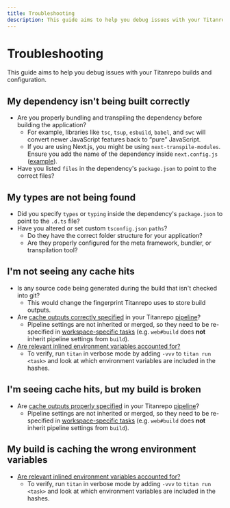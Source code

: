 ```yaml
---
title: Troubleshooting
description: This guide aims to help you debug issues with your Titanrepo builds and configuration.
---
```


# Troubleshooting

This guide aims to help you debug issues with your Titanrepo builds and configuration.

## My dependency isn't being built correctly

- Are you properly bundling and transpiling the dependency before building the application?
  - For example, libraries like `tsc`, `tsup`, `esbuild`, `babel`, and `swc` will convert newer JavaScript features back to “pure” JavaScript.
  - If you are using Next.js, you might be using `next-transpile-modules`. Ensure you add the name of the dependency inside `next.config.js` ([example](https://github.com/khulnasoft/titanrepo/blob/main/examples/basic/apps/docs/next.config.js#L1)).
- Have you listed `files` in the dependency's `package.json` to point to the correct files?

## My types are not being found

- Did you specify `types` or `typing` inside the dependency's `package.json` to point to the `.d.ts` file?
- Have you altered or set custom `tsconfig.json` `paths`?
  - Do they have the correct folder structure for your application?
  - Are they properly configured for the meta framework, bundler, or transpilation tool?

## I'm not seeing any cache hits

- Is any source code being generated during the build that isn't checked into git?
  - This would change the fingerprint Titanrepo uses to store build outputs.
- Are [cache outputs correctly specified](./core-concepts/caching#configuring-cache-outputs) in your Titanrepo [pipeline](./core-concepts/pipelines#defining-a-pipeline)?
  - Pipeline settings are not inherited or merged, so they need to be re-specified in [workspace-specific tasks](./core-concepts/pipelines#implicit-dependencies-and-specific-package-tasks) (e.g. `web#build` does **not** inherit pipeline settings from `build`).
- [Are relevant inlined environment variables accounted for?](./core-concepts/caching#alter-caching-based-on-environment-variables-and-files)
  - To verify, run `titan` in verbose mode by adding `-vvv` to `titan run <task>` and look at which environment variables are included in the hashes.

## I'm seeing cache hits, but my build is broken

- Are [cache outputs properly specified](./core-concepts/caching#configuring-cache-outputs) in your Titanrepo [pipeline](./core-concepts/pipelines#defining-a-pipeline)?
  - Pipeline settings are not inherited or merged, so they need to be re-specified in [workspace-specific tasks](./core-concepts/pipelines#implicit-dependencies-and-specific-package-tasks) (e.g. `web#build` does **not** inherit pipeline settings from `build`).

## My build is caching the wrong environment variables

- [Are relevant inlined environment variables accounted for?](./core-concepts/caching#alter-caching-based-on-environment-variables-and-files)
  - To verify, run `titan` in verbose mode by adding `-vvv` to `titan run <task>` and look at which environment variables are included in the hashes.
